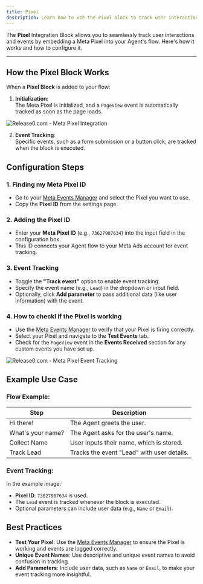 ```yaml
---
title: Pixel
description: Learn how to use the Pixel block to track user interactions and events with Meta Pixel.
---
```


The **Pixel** Integration Block allows you to seamlessly track user interactions and events by embedding a Meta Pixel into your Agent's flow. Here's how it works and how to configure it.

---

## **How the Pixel Block Works**

When a **Pixel Block** is added to your flow:

1. **Initialization**:  
   The Meta Pixel is initialized, and a `PageView` event is automatically tracked as soon as the page loads.

<Frame style={{ maxWidth: '600px' }}>
  <img src="/images//blocks/integrations/meta-pixel/meta-pixel-config.png" alt="Release0.com - Meta Pixel Integration" />
</Frame>
   
2. **Event Tracking**:  
   Specific events, such as a form submission or a button click, are tracked when the block is executed.

## **Configuration Steps**

### 1. **Finding my Meta Pixel ID**
   - Go to your [Meta Events Manager](https://www.facebook.com/events_manager/) and select the Pixel you want to use.
   - Copy the **Pixel ID** from the settings page.

### 2. **Adding the Pixel ID**
   - Enter your **Meta Pixel ID** (e.g., `73627907634`) into the input field in the configuration box.
   - This ID connects your Agent flow to your Meta Ads account for event tracking.

### 3. **Event Tracking**
   - Toggle the **"Track event"** option to enable event tracking.
   - Specify the event name (e.g., `Lead`) in the dropdown or input field. 
   - Optionally, click **Add parameter** to pass additional data (like user information) with the event.


### 4. **How to checkl if the Pixel is working**
   - Use the [Meta Events Manager](https://www.facebook.com/events_manager/) to verify that your Pixel is firing correctly.
   - Select your Pixel and navigate to the **Test Events** tab.
   - Check for the `PageView` event in the **Events Received** section for any custom events you have set up.

<Frame style={{ maxWidth: '800px' }}>
     <img src="/images//blocks/integrations/meta-pixel/meta-pixel-events.png" alt="Release0.com - Meta Pixel Event Tracking" />
   </Frame> 

## **Example Use Case**

### Flow Example:
| Step       | Description                                 |
|------------|---------------------------------------------|
| Hi there!  | The Agent greets the user.                 |
| What's your name? | The Agent asks for the user's name.  |
| Collect Name | User inputs their name, which is stored.  |
| Track Lead  | Tracks the event "Lead" with user details. |

### Event Tracking:
In the example image:
- **Pixel ID**: `73627907634` is used.
- The `Lead` event is tracked whenever the block is executed.
- Optional parameters can include user data (e.g., `Name` or `Email`).


## **Best Practices**

- **Test Your Pixel**: Use the [Meta Events Manager](https://www.facebook.com/events_manager/) to ensure the Pixel is working and events are logged correctly.
- **Unique Event Names**: Use descriptive and unique event names to avoid confusion in tracking.
- **Add Parameters**: Include user data, such as `Name` or `Email`, to make your event tracking more insightful.